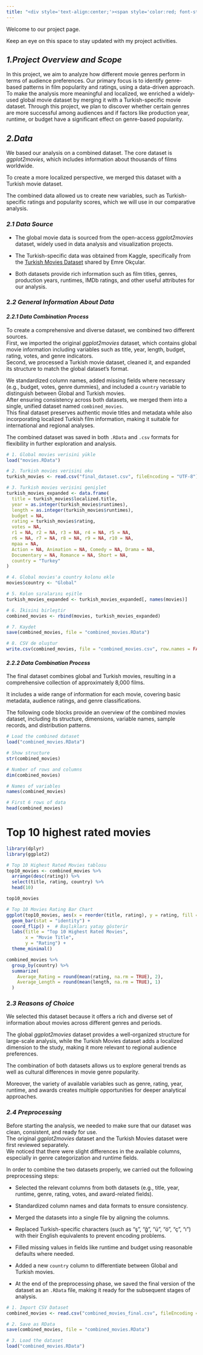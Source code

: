 ```yaml
---
title: "<div style='text-align:center;'><span style='color:red; font-style:italic;'>Project Genre Matters: Exploring Film Audience Preferences</span></div>"
---
```


Welcome to our project page.

Keep an eye on this space to stay updated with my project activities.

## *1.Project Overview and Scope*

In this project, we aim to analyze how different movie genres perform in terms of audience preferences. Our primary focus is to identify genre-based patterns in film popularity and ratings, using a data-driven approach. To make the analysis more meaningful and localized, we enriched a widely-used global movie dataset by merging it with a Turkish-specific movie dataset. Through this project, we plan to discover whether certain genres are more successful among audiences and if factors like production year, runtime, or budget have a significant effect on genre-based popularity.

## *2.Data*

We based our analysis on a combined dataset. The core dataset is *ggplot2movies*, which includes information about thousands of films worldwide.\

To create a more localized perspective, we merged this dataset with a Turkish movie dataset.\

The combined data allowed us to create new variables, such as Turkish-specific ratings and popularity scores, which we will use in our comparative analysis.

### *2.1 Data Source*

-   The global movie data is sourced from the open-access *ggplot2movies* dataset, widely used in data analysis and visualization projects.

-   The Turkish-specific data was obtained from Kaggle, specifically from the [Turkish Movies Dataset](https://www.kaggle.com/datasets/emreokcular/turkish-movies) shared by Emre Okçular.

-   Both datasets provide rich information such as film titles, genres, production years, runtimes, IMDb ratings, and other useful attributes for our analysis.

### 2.*2 General Information About Data*

#### ***2.2.1 Data Combination Process***

To create a comprehensive and diverse dataset, we combined two different sources.\
First, we imported the original *ggplot2movies* dataset, which contains global movie information including variables such as title, year, length, budget, rating, votes, and genre indicators.\
Second, we processed a Turkish movie dataset, cleaned it, and expanded its structure to match the global dataset's format.

We standardized column names, added missing fields where necessary (e.g., budget, votes, genre dummies), and included a `country` variable to distinguish between Global and Turkish movies.\
After ensuring consistency across both datasets, we merged them into a single, unified dataset named `combined_movies`.\
This final dataset preserves authentic movie titles and metadata while also incorporating localized Turkish film information, making it suitable for international and regional analyses.

The combined dataset was saved in both `.RData` and `.csv` formats for flexibility in further exploration and analysis.

```r

# 1. Global movies verisini yükle
load("movies.RData")

# 2. Turkish movies verisini oku
turkish_movies <- read.csv("final_dataset.csv", fileEncoding = "UTF-8")

# 3. Turkish movies verisini genişlet
turkish_movies_expanded <- data.frame(
  title = turkish_movies$localized.title,
  year = as.integer(turkish_movies$runtimes),
  length = as.integer(turkish_movies$runtimes),
  budget = NA,
  rating = turkish_movies$rating,
  votes = NA,
  r1 = NA, r2 = NA, r3 = NA, r4 = NA, r5 = NA, 
  r6 = NA, r7 = NA, r8 = NA, r9 = NA, r10 = NA,
  mpaa = NA,
  Action = NA, Animation = NA, Comedy = NA, Drama = NA,
  Documentary = NA, Romance = NA, Short = NA,
  country = "Turkey"
)

# 4. Global movies'a country kolonu ekle
movies$country <- "Global"

# 5. Kolon sıralarını eşitle
turkish_movies_expanded <- turkish_movies_expanded[, names(movies)]

# 6. İkisini birleştir
combined_movies <- rbind(movies, turkish_movies_expanded)

# 7. Kaydet
save(combined_movies, file = "combined_movies.RData")

# 8. CSV de oluştur
write.csv(combined_movies, file = "combined_movies.csv", row.names = FALSE)

```

#### ***2.2.2 Data Combination Process***

The final dataset combines global and Turkish movies, resulting in a comprehensive collection of approximately 8,000 films.\

It includes a wide range of information for each movie, covering basic metadata, audience ratings, and genre classifications.

The following code blocks provide an overview of the combined movies dataset, including its structure, dimensions, variable names, sample records, and distribution patterns.

```r

# Load the combined dataset
load("combined_movies.RData")

# Show structure
str(combined_movies)
```

```r
# Number of rows and columns
dim(combined_movies)
```

```r

# Names of variables
names(combined_movies)

```

```r
# First 6 rows of data
head(combined_movies)

```

# Top 10 highest rated movies

```r

library(dplyr)
library(ggplot2)

# Top 10 Highest Rated Movies tablosu
top10_movies <- combined_movies %>%
  arrange(desc(rating)) %>%
  select(title, rating, country) %>%
  head(10)

top10_movies

# Top 10 Movies Rating Bar Chart
ggplot(top10_movies, aes(x = reorder(title, rating), y = rating, fill = country)) +
  geom_bar(stat = "identity") +
  coord_flip() +  # Başlıkları yatay gösterir
  labs(title = "Top 10 Highest Rated Movies",
       x = "Movie Title",
       y = "Rating") +
  theme_minimal()


```

```r

combined_movies %>%
  group_by(country) %>%
  summarize(
    Average_Rating = round(mean(rating, na.rm = TRUE), 2),
    Average_Length = round(mean(length, na.rm = TRUE), 1)
  )

```

### 2.*3 Reasons of Choice*

We selected this dataset because it offers a rich and diverse set of information about movies across different genres and periods.\

The global *ggplot2movies* dataset provides a well-organized structure for large-scale analysis, while the Turkish Movies dataset adds a localized dimension to the study, making it more relevant to regional audience preferences.\

The combination of both datasets allows us to explore general trends as well as cultural differences in movie genre popularity.\

Moreover, the variety of available variables such as genre, rating, year, runtime, and awards creates multiple opportunities for deeper analytical approaches.

### *2.4 Preprocessing*

Before starting the analysis, we needed to make sure that our dataset was clean, consistent, and ready for use.\
The original *ggplot2movies* dataset and the Turkish Movies dataset were first reviewed separately.\
We noticed that there were slight differences in the available columns, especially in genre categorization and runtime fields.

In order to combine the two datasets properly, we carried out the following preprocessing steps:

-   Selected the relevant columns from both datasets (e.g., title, year, runtime, genre, rating, votes, and award-related fields).

-   Standardized column names and data formats to ensure consistency.

-   Merged the datasets into a single file by aligning the columns.

-   Replaced Turkish-specific characters (such as "ş", "ğ", "ü", "ö", "ç", "ı") with their English equivalents to prevent encoding problems.

-   Filled missing values in fields like runtime and budget using reasonable defaults where needed.

-   Added a new `country` column to differentiate between Global and Turkish movies.

-   At the end of the preprocessing phase, we saved the final version of the dataset as an `.RData` file, making it ready for the subsequent stages of analysis.

```r

# 1. Import CSV Dataset
combined_movies <- read.csv("combined_movies_final.csv", fileEncoding = "UTF-8")

# 2. Save as RData
save(combined_movies, file = "combined_movies.RData")

# 3. Load the dataset
load("combined_movies.RData")
```
